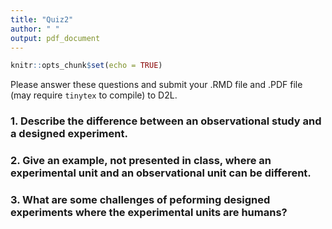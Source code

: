 ```yaml
---
title: "Quiz2"
author: " "
output: pdf_document
---
```


```r
knitr::opts_chunk$set(echo = TRUE)
```

Please answer these questions and submit your .RMD file and .PDF file (may require `tinytex` to compile) to D2L.

### 1. Describe the difference between an observational study and a designed experiment.

### 2. Give an example, not presented in class, where an experimental unit and an observational unit can be different.

### 3. What are some challenges of peforming designed experiments where the experimental units are humans?
